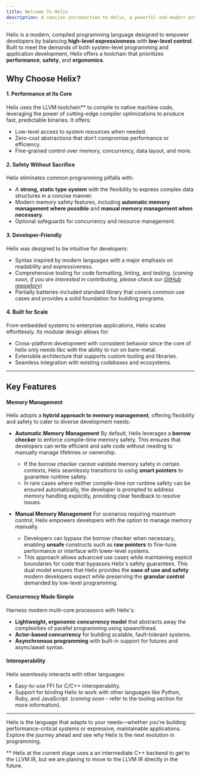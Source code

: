 ```yaml
---
title: Welcome To Helix
description: A concise introduction to Helix, a powerful and modern programming language for developers.
---
```


Helix is a modern, compiled programming language designed to empower developers by balancing **high-level expressiveness** with **low-level control**. Built to meet the demands of both system-level programming and application development, Helix offers a toolchain that prioritizes **performance**, **safety**, and **ergonomics**.

## **Why Choose Helix?**

#### 1. **Performance at Its Core**
Helix uses the LLVM toolchain** to compile to native machine code, leveraging the power of cutting-edge compiler optimizations to produce fast, predictable binaries. It offers:
- Low-level access to system resources when needed.
- Zero-cost abstractions that don't compromise performance or efficiency.
- Fine-grained control over memory, concurrency, data layout, and more.

#### 2. **Safety Without Sacrifice**
Helix eliminates common programming pitfalls with:
- A **strong, static type system** with the flexibility to express complex data structures in a concise manner.
- Modern memory safety features, including **automatic memory management where possible** and **manual memory management when necessary**.
- Optional safeguards for concurrency and resource management.

#### 3. **Developer-Friendly**
Helix was designed to be intuitive for developers:
- Syntax inspired by modern languages with a major emphasis on readability and expressiveness.
- Comprehensive tooling for code formatting, linting, and testing. (*coming soon, if you are interested in contributing, please check our [GitHub repository](https://www.github.com/helixlang/helix-lang)*)
- Partially batteries-included standard library that covers common use cases and provides a solid foundation for building programs.

#### 4. **Built for Scale**
From embedded systems to enterprise applications, Helix scales effortlessly. Its modular design allows for:
- Cross-platform development with consistent behavior since the core of helix only needs libc with the ability to run on bare-metal.
- Extensible architecture that supports custom tooling and libraries.
- Seamless integration with existing codebases and ecosystems.

---

## Key Features

#### Memory Management
Helix adopts a **hybrid approach to memory management**, offering flexibility and safety to cater to diverse development needs:
- **Automatic Memory Management**
  By default, Helix leverages a **borrow checker** to enforce compile-time memory safety. This ensures that developers can write efficient and safe code without needing to manually manage lifetimes or ownership.
  - If the borrow checker cannot validate memory safety in certain contexts, Helix seamlessly transitions to using **smart pointers** to guarantee runtime safety.
  - In rare cases where neither compile-time nor runtime safety can be ensured automatically, the developer is prompted to address memory handling explicitly, providing clear feedback to resolve issues.

- **Manual Memory Management**
  For scenarios requiring maximum control, Helix empowers developers with the option to manage memory manually.
  - Developers can bypass the borrow checker when necessary, enabling **unsafe** constructs such as **raw pointers** to fine-tune performance or interface with lower-level systems.
  - This approach allows advanced use cases while maintaining explicit boundaries for code that bypasses Helix's safety guarantees.
This dual model ensures that Helix provides the **ease of use and safety** modern developers expect while preserving the **granular control** demanded by low-level programming.

#### Concurrency Made Simple
Harness modern multi-core processors with Helix's:
- **Lightweight, ergonomic concurrency model** that abstracts away the complexities of parallel programming using spawn/thead.
- **Actor-based concurrency** for building scalable, fault-tolerant systems.
- **Asynchronous programming** with built-in support for futures and async/await syntax.

#### Interoperability
Helix seamlessly interacts with other languages:
- Easy-to-use FFI for C/C++ interoperability.
- Support for binding Helix to work with other languages like Python, Ruby, and JavaScript. (*coming soon* - refer to the tooling section for more information).

---

Helix is the language that adapts to your needs—whether you're building performance-critical systems or expressive, maintainable applications. Explore the journey ahead and see why Helix is the next evolution in programming.

** Helix at the current stage uses a an intermediate C++ backend to get to the LLVM IR, but we are planing to move to the LLVM IR directly in the future.
